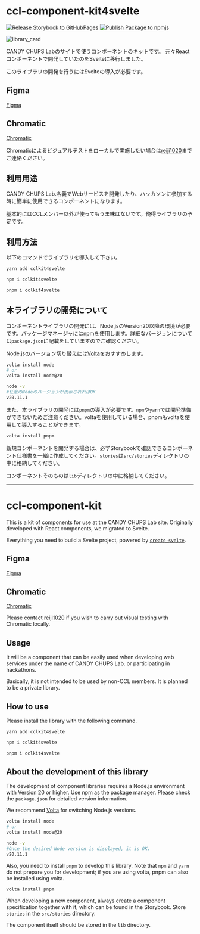 
<Meta title="Docs/README" />

# ccl-component-kit4svelte

[![Release Storybook to GitHubPages](https://github.com/reiji1020/ccl-component-kit4svelte/actions/workflows/storybook-release.yaml/badge.svg?branch=main)](https://github.com/reiji1020/ccl-component-kit4svelte/actions/workflows/storybook-release.yaml)
[![Publish Package to npmjs](https://github.com/reiji1020/ccl-component-kit4svelte/actions/workflows/publish-package.yaml/badge.svg?branch=main)](https://github.com/reiji1020/ccl-component-kit4svelte/actions/workflows/publish-package.yaml)

![library_card](library_card.png)

CANDY CHUPS Labのサイトで使うコンポーネントのキットです。
元々Reactコンポーネントで開発していたのをSvelteに移行しました。

このライブラリの開発を行うにはSvelteの導入が必要です。

## Figma

[Figma](https://www.figma.com/file/RWLq3IaUeF0soEH666sXQC/Common-Component?type=design&node-id=0%3A1&mode=design&t=ESVNyUtQevAFIe3o-1)

## Chromatic

[Chromatic](https://www.chromatic.com/builds?appId=660998abb5c9b86c546695d3)

Chromaticによるビジュアルテストをローカルで実施したい場合は[reiji1020](https://github.com/reiji1020)までご連絡ください。

## 利用用途

CANDY CHUPS Lab.名義でWebサービスを開発したり、ハッカソンに参加する時に簡単に使用できるコンポーネントになります。

基本的にはCCLメンバー以外が使ってもうま味はないです。俺得ライブラリの予定です。

## 利用方法

以下のコマンドでライブラリを導入して下さい。

```zsh
yarn add cclkit4svelte

npm i cclkit4svelte

pnpm i cclkit4svelte
```

## 本ライブラリの開発について

コンポーネントライブラリの開発には、Node.jsのVersion20以降の環境が必要です。パッケージマネージャにはnpmを使用します。詳細なバージョンについては`package.json`に記載をしていますのでご確認ください。

Node.jsのバージョン切り替えには[Volta](https://volta.sh/)をおすすめします。

```zsh
volta install node
# or
volta install node@20

node -v
#任意のNodeのバージョンが表示されればOK
v20.11.1
```

また、本ライブラリの開発には`pnpm`の導入が必要です。`npm`や`yarn`では開発準備ができないためご注意ください。voltaを使用している場合、pnpmもvoltaを使用して導入することができます。

```zsh
volta install pnpm
```

新規コンポーネントを開発する場合は、必ずStorybookで確認できるコンポーネント仕様書を一緒に作成してください。`stories`は`src/stories`ディレクトリの中に格納してください。

コンポーネントそのものは`lib`ディレクトリの中に格納してください。

---

# ccl-component-kit

This is a kit of components for use at the CANDY CHUPS Lab site.
Originally developed with React components, we migrated to Svelte.

Everything you need to build a Svelte project, powered by [`create-svelte`](https://github.com/sveltejs/kit/tree/master/packages/create-svelte).

## Figma

[Figma](https://www.figma.com/file/RWLq3IaUeF0soEH666sXQC/Common-Component?type=design&node-id=0%3A1&mode=design&t=ESVNyUtQevAFIe3o-1)

## Chromatic

[Chromatic](https://www.chromatic.com/builds?appId=660998abb5c9b86c546695d3)

Please contact [reiji1020](https://github.com/reiji1020) if you wish to carry out visual testing with Chromatic locally.

## Usage

It will be a component that can be easily used when developing web services under the name of CANDY CHUPS Lab. or participating in hackathons.

Basically, it is not intended to be used by non-CCL members. It is planned to be a private library.

## How to use

Please install the library with the following command.

```zsh
yarn add cclkit4svelte

npm i cclkit4svelte

pnpm i cclkit4svelte
```

## About the development of this library

The development of component libraries requires a Node.js environment with Version 20 or higher. Use npm as the package manager. Please check the `package.json` for detailed version information.

We recommend [Volta](https://volta.sh/) for switching Node.js versions.

```zsh
volta install node
# or
volta install node@20

node -v
#Once the desired Node version is displayed, it is OK.
v20.11.1
```

Also, you need to install `pnpm` to develop this library. Note that `npm` and `yarn` do not prepare you for development; if you are using volta, pnpm can also be installed using volta.

```zsh
volta install pnpm
```

When developing a new component, always create a component specification together with it, which can be found in the Storybook. Store `stories` in the `src/stories` directory.

The component itself should be stored in the `lib` directory.
